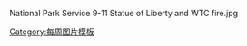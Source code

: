 National Park Service 9-11 Statue of Liberty and WTC fire.jpg<noinclude>[[Category:每周图片模板]]</noinclude>